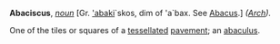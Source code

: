 '''Abaciscus''', ''[[noun (part of speech)|noun]]'' [Gr. [['abaki]]`skos, dim of 'a`bax. See [[Abacus]].] ''([[Arch (subject)|Arch]]).''

One of the tiles or squares of a [[tessellated]] [[pavement]]; an [[abaculus]].